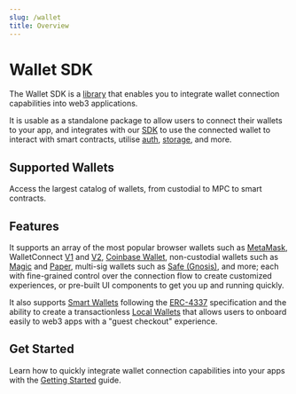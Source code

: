 ```yaml
---
slug: /wallet
title: Overview
---
```



# Wallet SDK

The Wallet SDK is a [library](https://github.com/thirdweb-dev/js/tree/main/packages/wallets) that enables you to integrate wallet connection capabilities into web3 applications.

It is usable as a standalone package to allow users to connect their wallets to your app,
and integrates with our [SDK](/sdk) to use the connected wallet
to interact with smart contracts, utilise [auth](/auth), [storage](/storage), and more.

## Supported Wallets

Access the largest catalog of wallets, from custodial to MPC to smart contracts.

<div className="row" style={{ marginBottom: 12, padding: 8, paddingTop: 0 }}>
  <div className="col col--4" style={{ padding: 8 }}>
    <QuickstartCard
      name="Smart Wallet"
      link="/wallet/smart-wallet"
      image="/assets/wallets/smart-wallet.svg"
      description="Deploy smart contract wallets for your users"
    />
  </div>
  <div className="col col--4" style={{ padding: 8 }}>
    <QuickstartCard
      name="Local Wallet"
      link="/wallet/local-wallet"
      image="/assets/wallets/local-wallet.svg"
      description="Generate wallets for new users on the fly"
    />
  </div>
  <div className="col col--4" style={{ padding: 8 }}>
    <QuickstartCard
      name="Safe"
      link="/wallet/safe"
      image="/assets/wallets/gnosis.png"
      description="Connect to multi-sig wallets via Safe"
    />
  </div>
  <div className="col col--4" style={{ padding: 8 }}>
    <QuickstartCard
      name="Magic Link"
      link="/wallet/magic"
      image="/assets/wallets/magic.png"
      description="Connect with email or phone number via Magic"
    />
  </div>
  <div className="col col--4" style={{ padding: 8 }}>
    <QuickstartCard
      name="Paper"
      link="/wallet/paper"
      image="/assets/wallets/paper.svg"
      description="Connect with email via paper"
    />
  </div>
  <div className="col col--4" style={{ padding: 8 }}>
    <QuickstartCard
      name="MetaMask"
      link="/wallet/metamask"
      image="/assets/wallets/metamask.png"
      description="Connect with MetaMask"
    />
  </div>
  <div className="col col--4" style={{ padding: 8 }}>
    <QuickstartCard
      name="Coinbase"
      link="/wallet/coinbase-wallet"
      image="/assets/wallets/coinbase.png"
      description="Connect with Coinbase Wallet"
    />
  </div>
  <div className="col col--4" style={{ padding: 8 }}>
    <QuickstartCard
      name="Trust"
      link="/wallet/trust-wallet"
      image="/assets/wallets/trust.png"
      description="Connect with Trust Wallet"
    />
  </div>
  <div className="col col--4" style={{ padding: 8 }}>
    <QuickstartCard
      name="WalletConnect"
      link="/wallet/wallet-connect-v2"
      image="/assets/wallets/walletconnect.svg"
      description="Connect with AWS Key Management Service"
    />
  </div>
  <div className="col col--4" style={{ padding: 8 }}>
    <QuickstartCard
      name="AWS KMS"
      link="/wallet/aws-kms"
      image="/assets/wallets/aws-kms.svg"
      description="Connect with AWS key management service"
    />
  </div>
  <div className="col col--4" style={{ padding: 8 }}>
    <QuickstartCard
      name="AWS Secrets Manager"
      link="/wallet/aws-secrets-manager"
      image="/assets/product/wallet.png"
      description="Connect with AWS Secrets Manager"
    />
  </div>
  <div className="col col--4" style={{ padding: 8 }}>
    <QuickstartCard
      name="Ethers.js"
      link="/wallet/ethers"
      image="/assets/wallets/ethers.png"
      description="Connect any Ethers.js compatible wallet"
    />
  </div>
  <div className="col col--4" style={{ padding: 8 }}>
    <QuickstartCard
      name="Private Key"
      link=""
      image="/assets/product/wallet.png"
      description="Connect a wallet directly by a private key"
    />
  </div>
  <div className="col col--4" style={{ padding: 8 }}>
    <QuickstartCard
      name="Zerion"
      link="/wallet/zerion-wallet"
      image="/assets/wallets/zerion.svg"
      description="Connect with Zerion Wallet"
    />
  </div>
</div>

## Features

It supports an array of the most popular browser wallets such as [MetaMask](/wallet/metamask),
WalletConnect [V1](/wallet/wallet-connect-v1) and [V2](/wallet/wallet-connect-v2), [Coinbase Wallet](/wallet/coinbase-wallet), non-custodial wallets such as [Magic](/wallet/magic) and [Paper](/wallet/paper), multi-sig wallets such as [Safe (Gnosis)](/wallet/safe),
and more; each with fine-grained control over the connection flow to create customized experiences,
or pre-built UI components to get you up and running quickly.

It also supports [Smart Wallets](/wallet/smart-wallet) following the [ERC-4337](https://eips.ethereum.org/EIPS/eip-4337) specification and
the ability to create a transactionless [Local Wallets](/wallet/local-wallet) that allows users to onboard easily to web3 apps with a "guest checkout" experience.

<OpenSourceInfo
  repoName="wallets"
  repoUrl="https://github.com/thirdweb-dev/js/tree/main/packages/wallets"
/>

## Get Started

Learn how to quickly integrate wallet connection capabilities into your apps with the [Getting Started](/wallet/getting-started) guide.

<div className="row" style={{ marginBottom: 12, padding: 8, paddingTop: 0 }}>
  <div className="col col--12" style={{ padding: 8 }}>
    <QuickstartCard
      name="Get started with Wallet"
      link="/wallet/getting-started"
      image="/assets/product/wallet.png"
    />
  </div>
</div>

